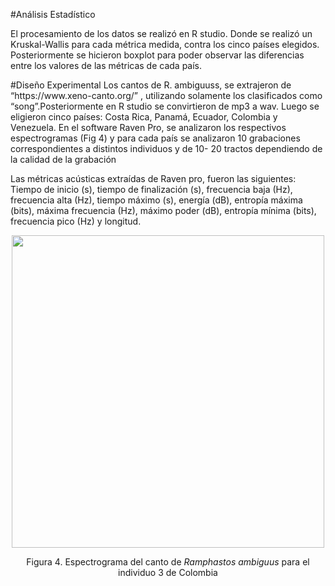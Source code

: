 













#Análisis Estadístico

El procesamiento de los datos se realizó en R studio. Donde se realizó un Kruskal-Wallis para cada métrica medida, contra los cinco países elegidos. Posteriormente se hicieron boxplot para poder observar las diferencias entre los valores de las métricas de cada país. 

#Diseño Experimental
Los cantos  de R. ambiguuss, se extrajeron de “https://www.xeno-canto.org/” , utilizando solamente los clasificados como “song”.Posteriormente en R studio se convirtieron de mp3 a wav. Luego se eligieron cinco países: Costa Rica, Panamá, Ecuador, Colombia y Venezuela. En el software Raven Pro, se analizaron los respectivos espectrogramas (Fig 4) y para cada país se analizaron 10 grabaciones correspondientes a distintos individuos y de 10- 20 tractos dependiendo de la calidad de la grabación



 Las métricas  acústicas extraídas de Raven pro, fueron las siguientes: Tiempo de inicio (s), tiempo de finalización (s),  frecuencia baja (Hz), frecuencia alta (Hz), tiempo máximo (s), energía (dB), entropía máxima (bits), máxima frecuencia (Hz),  máximo poder (dB), entropía mínima (bits), frecuencia pico (Hz) y longitud.





<p align="center">
![](fot/es.png){width=500px} 
</p> 
<p align="center">
Figura 4. Espectrograma del canto de  *Ramphastos ambiguus* para el individuo 3 de Colombia
</p>




